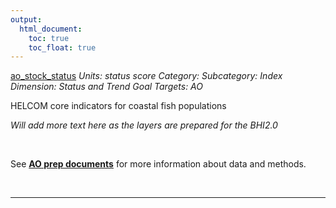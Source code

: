 ```yaml
---
output:
  html_document:
    toc: true
    toc_float: true
---
```


[ao_stock_status](https://github.com/OHI-Science/bhi/blob/master/baltic/layers/ao_stock_status_bhi2015.csv)
*Units: status score*
*Category:*
*Subcategory:*
*Index Dimension: Status and Trend*
*Goal Targets: AO*

HELCOM core indicators for coastal fish populations

*Will add more text here as the layers are prepared for the BHI2.0*

<br>

See [**AO prep documents**](https://github.com/OHI-Science/bhi-1.0-archive/blob/draft/baltic2015/prep/AO/ao_prep.md) for more information about data and methods.

<br>

--- 
